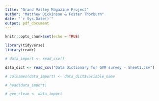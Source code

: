 ```yaml
---
title: "Grand Valley Magazine Project"
author: "Matthew Dickinson & Foster Thorburn"
date: "`r Sys.Date()`"
output: pdf_document
---
```


```r
knitr::opts_chunk$set(echo = TRUE)
```

```r
library(tidyverse)
library(readr)
```

```r
# data_import <- read_csv()

data_dict <- read_csv("Data Dictionary for GVM survey - Sheet1.csv")
```

```r
# colnames(data_import) <- data_dict$variable_name

# head(data_import)

# gvm_clean <- data_import
```


